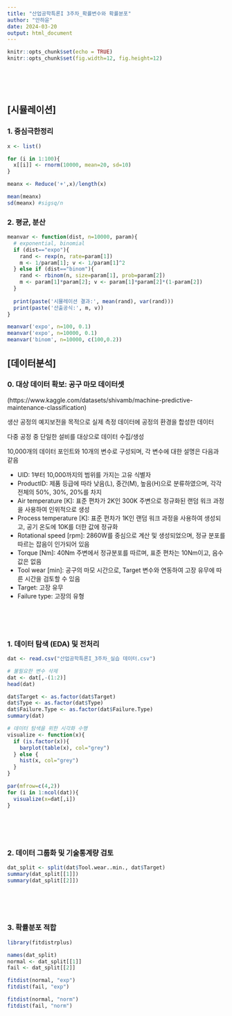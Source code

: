 ```yaml
---
title: "산업공학특론I 3주차_확률변수와 확률분포"
author: "안하윤"
date: 2024-03-20
output: html_document
---
```


```r
knitr::opts_chunk$set(echo = TRUE)
knitr::opts_chunk$set(fig.width=12, fig.height=12)
```

<br>
<br>
<br>

## [시뮬레이션]

### 1. 중심극한정리

```r

x <- list()

for (i in 1:100){
  x[[i]] <- rnorm(10000, mean=20, sd=10)
}

meanx <- Reduce('+',x)/length(x)

mean(meanx)
sd(meanx) #sigsq/n

```

### 2. 평균, 분산

```r

meanvar <- function(dist, n=10000, param){
  # exponential, binomial
  if (dist=="expo"){
    rand <- rexp(n, rate=param[1])
    m <- 1/param[1]; v <- 1/param[1]^2
  } else if (dist=="binom"){
    rand <- rbinom(n, size=param[1], prob=param[2])
    m <- param[1]*param[2]; v <- param[1]*param[2]*(1-param[2])
  }
  
  print(paste('시뮬레이션 결과:', mean(rand), var(rand)))
  print(paste('산출공식:', m, v))
}

meanvar('expo', n=100, 0.1)
meanvar('expo', n=10000, 0.1)
meanvar('binom', n=10000, c(100,0.2))

```


## [데이터분석]

### 0. 대상 데이터 확보: 공구 마모 데이터셋
(https://www.kaggle.com/datasets/shivamb/machine-predictive-maintenance-classification)

생산 공정의 예지보전을 목적으로 실제 측정 데이터에 공정의 환경을 합성한 데이터

다중 공정 중 단일한 설비를 대상으로 데이터 수집/생성

10,000개의 데이터 포인트와 10개의 변수로 구성되며, 각 변수에 대한 설명은 다음과 같음

* UID: 1부터 10,000까지의 범위를 가지는 고유 식별자
* ProductID: 제품 등급에 따라 낮음(L), 중간(M), 높음(H)으로 분류하였으며, 각각 전체의 50%, 30%, 20%를 차지
* Air temperature [K]: 표준 편차가 2K인 300K 주변으로 정규화된 랜덤 워크 과정을 사용하여 인위적으로 생성
* Process temperature [K]: 표준 편차가 1K인 랜덤 워크 과정을 사용하여 생성되고, 공기 온도에 10K를 더한 값에 정규화
* Rotational speed [rpm]: 2860W를 중심으로 계산 및 생성되었으며, 정규 분포를 따르는 잡음이 인가되어 있음
* Torque [Nm]: 40Nm 주변에서 정규분포를 따르며, 표준 편차는 10Nm이고, 음수 값은 없음
* Tool wear [min]: 공구의 마모 시간으로, Target 변수와 연동하여 고장 유무에 따른 시간을 검토할 수 있음
* Target: 고장 유무
* Failure type: 고장의 유형

<br>
<br>
<br>

### 1. 데이터 탐색 (EDA) 및 전처리
```r

dat <- read.csv("산업공학특론I_3주차_실습 데이터.csv")

# 불필요한 변수 삭제
dat <- dat[,-(1:2)]
head(dat)

dat$Target <- as.factor(dat$Target)
dat$Type <- as.factor(dat$Type)
dat$Failure.Type <- as.factor(dat$Failure.Type)
summary(dat)

# 데이터 탐색을 위한 시각화 수행
visualize <- function(x){
  if (is.factor(x)){
    barplot(table(x), col="grey")
  } else {
    hist(x, col="grey")
  }
}

par(mfrow=c(4,2))
for (i in 1:ncol(dat)){
  visualize(x=dat[,i])
}

```

<br>
<br>
<br>

### 2. 데이터 그룹화 및 기술통계량 검토
```r

dat_split <- split(dat$Tool.wear..min., dat$Target)
summary(dat_split[[1]])
summary(dat_split[[2]])

```

<br>
<br>
<br>

### 3. 확률분포 적합

```r

library(fitdistrplus)

names(dat_split)
normal <- dat_split[[1]]
fail <- dat_split[[2]]

fitdist(normal, "exp")
fitdist(fail, "exp")

fitdist(normal, "norm")
fitdist(fail, "norm")
```
